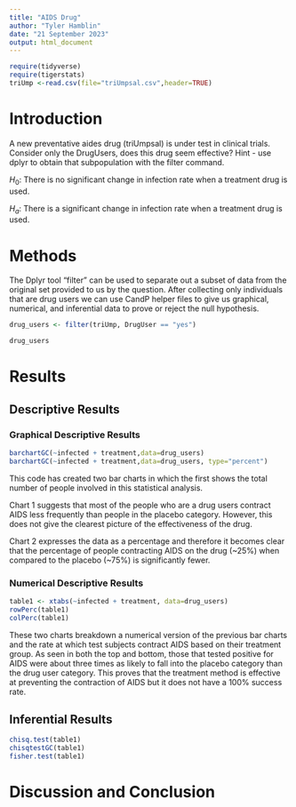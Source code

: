 ```yaml
---
title: "AIDS Drug"
author: "Tyler Hamblin"
date: "21 September 2023"
output: html_document
---
```


```r
require(tidyverse)
require(tigerstats)
triUmp <-read.csv(file="triUmpsal.csv",header=TRUE)
```

# Introduction

<!--In this section you explain what you are trying to show.  Where did the data come from?  What is the research or other question you are trying to answer?.  If you skimp in this section expect to be marked down in your grade. Paint a picture of the project a couple of paragraphs is expected!-->

A new  preventative aides drug (triUmpsal) is under test in clinical trials. Consider only the DrugUsers, does this drug seem effective?  Hint - use dplyr to obtain that subpopulation with the filter command.

$H_0$: There is no significant change in infection rate when a treatment drug is used. 

$H_a$: There is a significant change in infection rate when a treatment drug is used. 

# Methods

<!--Decide on your methods:  use "variable analysis" or other appropriate descriptors.  Make sure to choose at least one graphical method and at least one numerical method. Discuss what data manipulations may be needed for example subsetting or other binning procedures and what sort of graphical displays and inferential tools will be used!-->

The Dplyr tool "filter" can be used to separate out a subset of data from the original set provided to us by the question. After collecting only individuals that are drug users we can use CandP helper files to give us graphical, numerical, and inferential data to prove or reject the null hypothesis. 



```r
drug_users <- filter(triUmp, DrugUser == "yes")

drug_users
```

# Results

<!--Divide this section into two sub-sections:  One for your descriptive  results and one for your inferential results.!-->

## Descriptive Results

### Graphical Descriptive Results

<!--Graphical results here.  Make sure to show your code.  Provide appropriate labels for axes, giving units if possible, and provide a good title for the graph, too.  Use the graphical results to describe the patterns if any that exist in the data as focused toward the research question. Bottom line is to explain the features of the graph that are relevant to conforming or departing to what is expected by your null hypothesis !-->

```r
barchartGC(~infected + treatment,data=drug_users)
barchartGC(~infected + treatment,data=drug_users, type="percent")

```

This code has created two bar charts in which the first shows the total number of people involved in this statistical analysis. 

Chart 1 suggests that most of the people who are a drug users contract AIDS less frequently than people in the placebo category. However, this does not give the clearest picture of the effectiveness of the drug. 

Chart 2 expresses the data as a percentage and therefore it becomes clear that the percentage of people contracting AIDS on the drug (~25%) when compared to the placebo (~75%) is significantly fewer. 


### Numerical Descriptive Results

<!--Numerical results go here. Use the numerical results to describe the patterns if any that exist in the data as focused toward the research question!-->
```r
table1 <- xtabs(~infected + treatment, data=drug_users)
rowPerc(table1)
colPerc(table1)
```

These two charts breakdown a numerical version of the previous bar charts and the rate at which test subjects contract AIDS based on their treatment group. As seen in both the top and bottom, those that tested positive for AIDS were about three times as likely to fall into the placebo category than the drug user category. This proves that the treatment method is effective at preventing the contraction of AIDS but it does not have a 100% success rate. 

## Inferential Results

<!--State hypothesis clearly.  Make sure your discussion of the inferential test covers all the aspects that the test output produces, such as test statistic, p-value etc.  Make a decision about the null hypothesis, explain the assumptions on which the selected test/procedure was based, and why the chosen procedure satisfys the assumptions and is appropriate to answer the research question!-->
```r
chisq.test(table1)
chisqtestGC(table1)
fisher.test(table1)
```




# Discussion and Conclusion

<!--Discussion and conclusion here.  If you found a relationship be sure to consider whether the relationship occurs because one of the variavbles causes the other, or whether they perhasps are related for some other reason.  Watch the chapter 6 videos from the GeorgeTown videos collection.!-->
